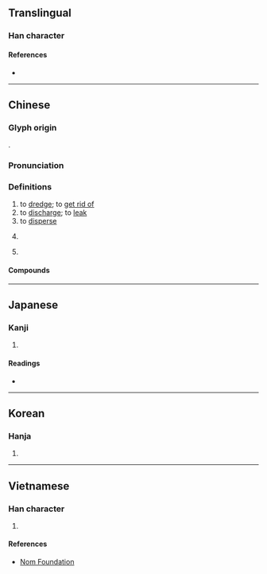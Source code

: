{{character info/new}}
{{also|泄}}
==Translingual==

===Han character===
{{Han char|rn=85|rad=水|as=09|sn=12|four=34194|canj=EPTD|ids=⿰氵枼}}

====References====
* {{Han ref|kx=0634.140|dkj=17778|dj=1041.100|hdz=31669.010|uh=6E2B|ud=28203|bh=D9F1|bd=55793}}

----

==Chinese==
{{zh-forms}}

===Glyph origin===
{{Han etym}}
{{Han compound|氵|枼|c1=s|c2=p|t1=water|ls=psc}}.

===Pronunciation===
{{zh-pron
|m=xiè
|c=sit3
|mn=tia̍p
|mc=y
|oc=y
|cat=v,pn
}}

===Definitions===
{{zh-hanzi}}

# to [[dredge]]; to [[get rid of]]
# to [[discharge]]; to [[leak]]
# to [[disperse]]
# {{zh-div|水}} {{w|zh:渫水|Xie River}} {{gloss|river in [[Shimen]] [[county|County]], [[Hunan]], [[China]]}}
# {{surname|lang=zh}}

====Compounds====
{{zh-der|奧渫|井渫不食|浹渫|渫渫}}

----

==Japanese==

===Kanji===
{{ja-kanji|grade=|rs=水09}}

# {{defn|lang=ja|sort=水09}}

====Readings====
* {{ja-readings|on=[[せつ]] (setsu), [[ちょう]] (chō)|kun=[[さらう]] (sarau), [[ちる]] (chiru), [[やめる]] (yameru)}}

----

==Korean==

===Hanja===
{{ko-hanja|hangeul=[[설]], [[접]]|eumhun=|rv=seol, jeop|mr=sŏl, chŏp|y=sel, cep}}

# {{defn|lang=ko|sort=水09}}

----

==Vietnamese==

===Han character===
{{vi-readings|rs=水09| hanviet = thế}}

# {{defn|lang=vi|sort=水09}}

====References====
*[http://nomfoundation.org/common/nom_details.php?codepoint=6e2b Nom Foundation]